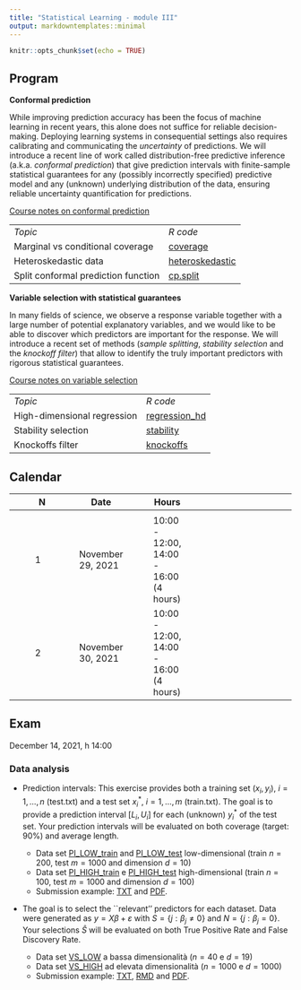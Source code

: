 ```yaml
---
title: "Statistical Learning - module III"
output: markdowntemplates::minimal
---
```


```r
knitr::opts_chunk$set(echo = TRUE)
```


## Program

**Conformal prediction**

While improving prediction accuracy has been the focus of machine learning in recent years, this alone does not suffice for reliable decision-making. Deploying learning systems in consequential settings also requires calibrating and communicating the *uncertainty* of predictions. 
We will introduce a recent line of work called distribution-free predictive inference (a.k.a. *conformal prediction*) that give prediction intervals with finite-sample statistical guarantees for any (possibly incorrectly specified) predictive model and any (unknown) underlying distribution of the data, ensuring reliable uncertainty quantification for predictions.

[Course notes on conformal prediction](docs/conformal.pdf)

<table>

<tr>
<td>*Topic*</td>
<td>*R code*</td>
</tr>

<tr>
<td>Marginal vs conditional coverage</td>
<td>[coverage](docs/coverage.txt)</td>
</tr>

<tr>
<td>Heteroskedastic data</td>
<td>[heteroskedastic](docs/heteroskedastic.txt)</td>
</tr>

<tr>
<td>Split conformal prediction function</td>
<td>[cp.split](docs/cp.split.txt)</td>
</tr>

</table>


**Variable selection with statistical guarantees**

In many fields of science, we observe a response variable together with a large number of potential explanatory variables, and we would like to be able to discover which predictors are important for the response. We will introduce a recent set of methods (*sample splitting*, *stability selection* and the *knockoff filter*) that allow to identify the truly important predictors with rigorous statistical guarantees.

[Course notes on variable selection](docs/vs.pdf)

<table>

<tr>
<td>*Topic*</td>
<td>*R code*</td>
</tr>

<tr>
<td>High-dimensional regression</td>
<td>[regression_hd](docs/regression_hd.txt)</td>
</tr>

<tr>
<td>Stability selection</td>
<td>[stability](docs/stability.txt)</td>
</tr>

<tr>
<td>Knockoffs filter</td>
<td>[knockoffs](docs/knockoffs.txt)</td>
</tr>

</table>


## Calendar

|| N || Date || Hours || 
|-|-|-|-|-|-|-|-|-|-|-|
||  || ||  ||  || ||
|| 1 || November 29, 2021 || 10:00 - 12:00, 14:00 - 16:00 (4 hours)   ||
|| 2 || November 30, 2021 || 10:00 - 12:00, 14:00 - 16:00 (4 hours)   ||

## Exam

December 14, 2021, h 14:00

### Data analysis

* Prediction intervals: This exercise provides both a training set $(x_i,y_i)$, $i=1,\ldots,n$ (test.txt) and a test set $x^*_i$, $i=1,\ldots,m$ (train.txt). The goal is to provide a prediction interval $[L_i,U_i]$ for each (unknown) $y^*_i$ of the test set. Your prediction intervals will be evaluated on both coverage (target: 90%) and average length.


   * Data set [PI_LOW_train](docs/PI_LOW_train.txt) and [PI_LOW_test](docs/PI_LOW_test.txt) low-dimensional (train $n=200$, test $m=1000$ and dimension $d=10$)
   * Data set [PI_HIGH_train](docs/PI_HIGH_train.txt) e [PI_HIGH_test](docs/data/PI_HIGH_test.txt) high-dimensional (train $n=100$, test $m=1000$ and dimension $d=100$)
   * Submission example: [TXT](docs/data/2575_PI_LOW.txt) and [PDF](docs/data/2575_PI_LOW_SUPPL.pdf). 

* The goal is to select the ``relevant'' predictors for each dataset. Data were generated as $y = X\beta + \varepsilon$
with $S = \{j: \beta_j \neq 0\}$ and $N = \{j: \beta_j = 0\}$. Your selections $\hat{S}$ will be evaluated on 
both True Positive Rate and False Discovery Rate.
   * Data set [VS_LOW](docs/data/VS_LOW.txt) a bassa dimensionalità ($n=40$ e $d= 19$)
   * Data set [VS_HIGH](docs/data/VS_HIGH.txt) ad elevata dimensionalità ($n=1000$ e $d= 1000$)
   * Submission example: [TXT](docs/data/2575_VS_HIGH.txt), [RMD](docs/data/2575_VS_HIGH.Rmd) and [PDF](docs/data/2575_VS_HIGH.pdf).
 



